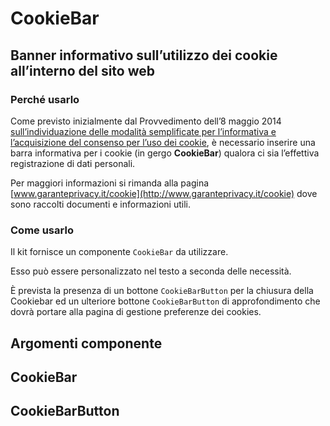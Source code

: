 
<Meta title='Documentazione/Componenti/CookieBar' of={CookieBar} />

# CookieBar

## Banner informativo sull’utilizzo dei cookie all’interno del sito web

### Perché usarlo

Come previsto inizialmente dal Provvedimento dell’8 maggio 2014 [sull’individuazione delle modalità semplificate per l’informativa e l’acquisizione del consenso per l’uso dei cookie](http://www.garanteprivacy.it/web/guest/home/docweb/-/docweb-display/docweb/3118884), è necessario inserire una barra informativa per i cookie (in gergo **CookieBar**) qualora ci sia l’effettiva registrazione di dati personali.

Per maggiori informazioni si rimanda alla pagina [www.garanteprivacy.it/cookie](http://www.garanteprivacy.it/cookie) dove sono raccolti documenti e informazioni utili.

### Come usarlo

Il kit fornisce un componente `CookieBar` da utilizzare.

Esso può essere personalizzato nel testo a seconda delle necessità.

È prevista la presenza di un bottone `CookieBarButton` per la chiusura della Cookiebar ed un ulteriore bottone `CookieBarButton` di approfondimento che dovrà portare alla pagina di gestione preferenze dei cookies.

<Canvas>
  <Story id='componenti-cookiebar--come-usarlo' />
</Preview>

## Argomenti componente

## CookieBar

<ArgsTable of={CookieBar} />

## CookieBarButton

<ArgsTable of={CookieBarButton} />
